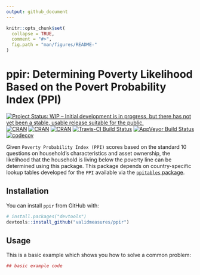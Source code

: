 ```yaml
---
output: github_document
---
```


<!-- README.md is generated from README.Rmd. Please edit that file -->

```r
knitr::opts_chunk$set(
  collapse = TRUE,
  comment = "#>",
  fig.path = "man/figures/README-"
)
```

# ppir: Determining Poverty Likelihood Based on the Povert Probability Index (PPI)
[![Project Status: WIP – Initial development is in progress, but there has not yet been a stable, usable release suitable for the public.](http://www.repostatus.org/badges/latest/wip.svg)](http://www.repostatus.org/#wip)
[![CRAN](https://img.shields.io/cran/v/ppir.svg)](https://CRAN.R-project.org/package=ppir)
[![CRAN](https://img.shields.io/cran/l/ppir.svg)](https://github.com/validmeasures/ppir/blob/master/LICENSE.md)
[![CRAN](http://cranlogs.r-pkg.org/badges/ppir)](https://CRAN.R-project.org/package=ppir)
[![Travis-CI Build Status](https://travis-ci.org/validmeasures/ppir.svg?branch=master)](https://travis-ci.org/validmeasures/ppir)
[![AppVeyor Build Status](https://ci.appveyor.com/api/projects/status/github/validmeasures/ppir?branch=master&svg=true)](https://ci.appveyor.com/project/validmeasures/ppir)
[![codecov](https://codecov.io/gh/validmeasures/ppir/branch/master/graph/badge.svg)](https://codecov.io/gh/validmeasures/ppir)

Given `Poverty Probability Index (PPI)` scores based on the standard 10 questions on household’s characteristics and asset ownership, the likelihood that the household is living below the poverty line can be determined using this package. This package depends on country-specific lookup tables developed for the `PPI` available via the [`ppitables` package](https://github.com/validmeasures/ppitables).

## Installation

You can install `ppir` from GitHub with:

```r
# install.packages("devtools")
devtools::install_github("validmeasures/ppir")
```

## Usage

This is a basic example which shows you how to solve a common problem:

```r
## basic example code
```
